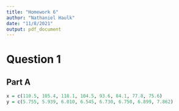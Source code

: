 ```yaml
---
title: "Homework 6"
author: "Nathaniel Haulk"
date: "11/8/2021"
output: pdf_document
---
```

# Question 1

## Part A
```r

x = c(110.5, 105.4, 118.1, 104.5, 93.6, 84.1, 77.8, 75.6)
y = c(5.755, 5.939, 6.010, 6.545, 6.730, 6.750, 6.899, 7.862)

```

